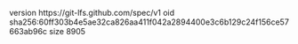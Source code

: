 version https://git-lfs.github.com/spec/v1
oid sha256:60ff303b4e5ae32ca826aa411f042a2894400e3c6b129c24f156ce57663ab96c
size 8905
